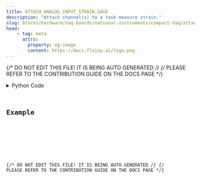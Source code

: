 ```yaml
---
title: ATTACH_ANALOG_INPUT_STRAIN_GAGE
description: "Attach channel(s) to a task measure strain."
slug: blocks/hardware/daq-boards/national-instruments/compact-daq/attach-analog-input-strain-gage
head:
    - tag: meta
      attrs:
        property: og:image
        content: https://docs.flojoy.ai/logo.png
---
```


{/* DO NOT EDIT THIS FILE! IT IS BEING AUTO GENERATED */}
{/* PLEASE REFER TO THE CONTRIBUTION GUIDE ON THE DOCS PAGE */}


<DownloadStudioBanner />
<PythonDocsDisplay docstring={block_data["docstring"]} />
<details>
<summary>Python Code</summary>



<Code code={pythonCode} lang="py" wrap theme="dracula" />

[Find this Flojoy Block on GitHub](https://github.com/flojoy-ai/blocks/blob/main/blocks/HARDWARE/DAQ_BOARDS/NATIONAL_INSTRUMENTS/COMPACT_DAQ/ATTACH_ANALOG_INPUT_STRAIN_GAGE/ATTACH_ANALOG_INPUT_STRAIN_GAGE.py)

</details>

## Example


<GetHelpWidget />


<AppDisplay app={app} blockName="ATTACH_ANALOG_INPUT_STRAIN_GAGE" client:visible />


<Example />

{/* DO NOT EDIT THIS FILE! IT IS BEING AUTO GENERATED */}
{/* PLEASE REFER TO THE CONTRIBUTION GUIDE ON THE DOCS PAGE */}
